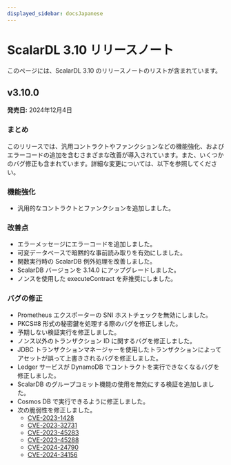 ```yaml
---
displayed_sidebar: docsJapanese
---
```


# ScalarDL 3.10 リリースノート


<TranslationBanner />

このページには、ScalarDL 3.10 のリリースノートのリストが含まれています。

## v3.10.0

**発売日:** 2024年12月4日

### まとめ

このリリースでは、汎用コントラクトやファンクションなどの機能強化、およびエラーコードの追加を含むさまざまな改善が導入されています。また、いくつかのバグ修正も含まれています。詳細な変更については、以下を参照してください。

### 機能強化

- 汎用的なコントラクトとファンクションを追加しました。

### 改善点

- エラーメッセージにエラーコードを追加しました。
- 可変データベースで暗黙的な事前読み取りを有効にしました。
- 関数実行時の ScalarDB 例外処理を改善しました。
- ScalarDB バージョンを 3.14.0 にアップグレードしました。
- ノンスを使用した executeContract を非推奨にしました。

### バグの修正

- Prometheus エクスポーターの SNI ホストチェックを無効にしました。
- PKCS#8 形式の秘密鍵を処理する際のバグを修正しました。
- 予期しない検証実行を修正しました。
- ノンス以外のトランザクション ID に関するバグを修正しました。
- JDBC トランザクションマネージャーを使用したトランザクションによってアセットが誤って上書きされるバグを修正しました。
- Ledger サービスが DynamoDB でコントラクトを実行できなくなるバグを修正しました。
- ScalarDB のグループコミット機能の使用を無効にする検証を追加しました。
- Cosmos DB で実行できるように修正しました。
- 次の脆弱性を修正しました。
  - [CVE-2023-1428](https://github.com/advisories/GHSA-6628-q6j9-w8vg "CVE-2023-1428")
  - [CVE-2023-32731](https://github.com/advisories/GHSA-cfgp-2977-2fmm "CVE-2023-32731")
  - [CVE-2023-45283](https://github.com/advisories/GHSA-vvjp-q62m-2vph "CVE-2023-45283")
  - [CVE-2023-45288](https://github.com/advisories/GHSA-4v7x-pqxf-cx7m "CVE-2023-45288")
  - [CVE-2024-24790](https://github.com/advisories/GHSA-49gw-vxvf-fc2g "CVE-2024-24790")
  - [CVE-2024-34156](https://github.com/advisories/GHSA-crqm-pwhx-j97f "CVE-2024-34156")
